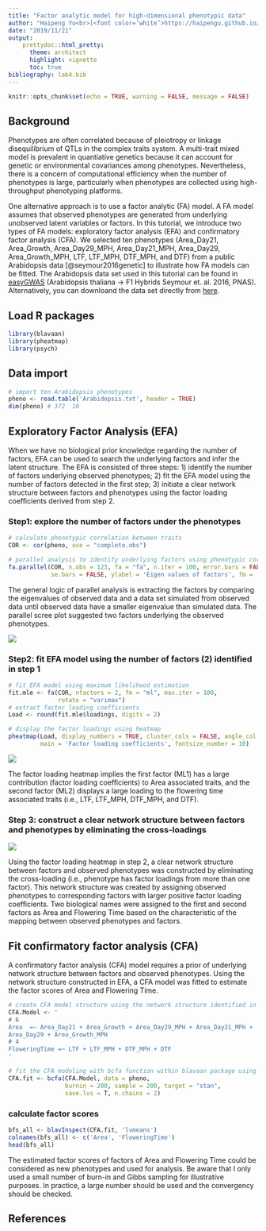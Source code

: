 ```yaml
---
title: "Factor analytic model for high-dimensional phenotypic data"
author: "Haipeng Yu<br>[<font color=‘white’>https://haipengu.github.io/</font>](https://haipengu.github.io/)<br>Gota Morota<br>[<font color=‘white’>http://morotalab.org/</font>](http://morotalab.org/)"
date: "2019/11/21"
output: 
    prettydoc::html_pretty:
      theme: architect
      highlight: vignette
      toc: true
bibliography: lab4.bib
---
```


```r
knitr::opts_chunk$set(echo = TRUE, warning = FALSE, message = FALSE)
```

## Background
Phenotypes are often correlated because of pleiotropy or linkage disequilibrium of QTLs in the complex traits system. A multi-trait mixed model is prevalent in quantiative genetics because it can account for genetic or environmental covariances among phenotypes. Nevertheless, there is a concern of computational efficiency when the number of phenotypes is large, particularly when phenotypes are collected using high-throughput phenotyping platforms. 

One alternative approach is to use a factor analytic (FA) model. A FA model assumes that observed phenotypes are generated from underlying unobserved latent variables or factors. In this tutorial, we introduce two types of FA models: exploratory factor analysis (EFA) and confirmatory factor analysis (CFA). We selected ten phenotypes (Area_Day21, Area_Growth, Area_Day29_MPH, Area_Day21_MPH, Area_Day29, Area_Growth_MPH, LTF, LTF_MPH, DTF_MPH, and DTF) from a public Arabidopsis data [@seymour2016genetic] to illustrate how FA models can be fitted. The Arabidopsis data set used in this tutorial can be found in [easyGWAS](https://easygwas.ethz.ch/data/public/phenotypes/1/42/) (Arabidopsis thaliana -> F1 Hybrids Seymour et. al. 2016, PNAS). Alternatively, you can downloand the data set directly from [here](https://github.com/HaipengU/Data_file/tree/master/Arabidopsis_data).

## Load R packages
```r
library(blavaan)
library(pheatmap)
library(psych)
```

## Data import
```r
# import ten Arabidopsis phenotypes
pheno <- read.table('Arabidopsis.txt', header = TRUE)
dim(pheno) # 372  10
```

## Exploratory Factor Analysis (EFA)
When we have no biological prior knowledge regarding the number of factors, EFA can be used to search the underlying factors and infer the latent structure. The EFA is consisted of three steps: 1) identify the number of factors underlying observed phenotypes; 2) fit the EFA model using the number of factors detected in the first step; 3) initiate a clear network structure between factors and phenotypes using the factor loading coefficients derived from step 2.  

### Step1: explore the number of factors under the phenotypes
```r
# calculate phenotypic correlation between traits 
COR <- cor(pheno, use = "complete.obs")

# parallel analysis to identify underlying factors using phenotypic correlation
fa.parallel(COR, n.obs = 123, fa = "fa", n.iter = 100, error.bars = FALSE,
            se.bars = FALSE, ylabel = 'Eigen values of factors', fm = 'mle')
```

The general logic of parallel analysis is extracting the factors by comparing the eigenvalues of observed data and a data set simulated from observed data until observed data have a smaller eigenvalue than simulated data. The parallel scree plot suggested two factors underlying the observed phenotypes. 

![](screeplot.png)

### Step2: fit EFA model using the number of factors (2) identified in step 1
```r
# fit EFA model using maximum likelihood estimation
fit.mle <- fa(COR, nfactors = 2, fm = "ml", max.iter = 100,
              rotate = "varimax")
# extract factor loading coefficients
Load <- round(fit.mle$loadings, digits = 2)

# display the factor loadings using heatmap
pheatmap(Load, display_numbers = TRUE, cluster_cols = FALSE, angle_col = 0, 
         main = 'Factor loading coefficients', fontsize_number = 10)
```

![](heatmap.png)

The factor loading heatmap implies the first factor (ML1) has a large contribution (factor loading coefficients) to Area associated traits, and the second factor (ML2) displays a large loading to the flowering time associated traits (i.e., LTF, LTF_MPH, DTF_MPH, and DTF). 

### Step 3: construct a clear network structure between factors and phenotypes by eliminating the cross-loadings
![](Network.png)

Using the factor loading heatmap in step 2, a clear network structure between factors and observed phenotypes was constructed by eliminating the cross-loading (i.e., phenotype has factor loadings from more than one factor). This network structure was created by assigning observed phenotypes to corresponding factors with larger positive factor loading coefficients. Two biological names were assigned to the first and second factors as Area and Flowering Time based on the characteristic of the mapping between observed phenotypes and factors. 

## Fit confirmatory factor analysis (CFA) 
A confirmatory factor analysis (CFA) model requires a prior of underlying network structure between factors and observed phenotypes. Using the network structure constructed in EFA, a CFA model was fitted to estimate the factor scores of Area and Flowering Time. 
```r
# create CFA model structure using the network structure identified in EFA model
CFA.Model <- '
# 6
Area  =~ Area_Day21 + Area_Growth + Area_Day29_MPH + Area_Day21_MPH + 
Area_Day29 + Area_Growth_MPH
# 4
FloweringTime =~ LTF + LTF_MPH + DTF_MPH + DTF
'

# fit the CFA modeling with bcfa function within blavaan package using the structure defined above
CFA.fit <- bcfa(CFA.Model, data = pheno,
                burnin = 200, sample = 200, target = "stan",
                save.lvs = T, n.chains = 2)
```

### calculate factor scores
```r
bfs_all <- blavInspect(CFA.fit, 'lvmeans') 
colnames(bfs_all) <- c('Area', 'FloweringTime')
head(bfs_all)
```

The estimated factor scores of factors of Area and Flowering Time could be considered as new phenotypes and used for analysis. Be aware that I only used a small number of burn-in and Gibbs sampling for illustrative purposes. In practice, a large number should be used and the convergency should be checked.

## References











